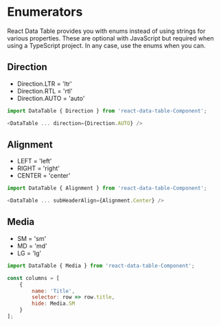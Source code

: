 
<Meta title="API Reference/Enumerators" id="api-enums" />

# Enumerators

React Data Table provides you with enums instead of using strings for various properties. These are optional with JavaScript but required when using a TypeScript project. In any case, use the enums when you can.

## Direction

- Direction.LTR = 'ltr'
- Direction.RTL = 'rtl'
- Direction.AUTO = 'auto'

```js
import DataTable { Direction } from 'react-data-table-Component';

<DataTable ... direction={Direction.AUTO} />
```

## Alignment

- LEFT = 'left'
- RIGHT = 'right'
- CENTER = 'center'

```js
import DataTable { Alignment } from 'react-data-table-Component';

<DataTable ... subHeaderAlign={Alignment.Center} />
```

## Media

- SM = 'sm'
- MD = 'md'
- LG = 'lg'

```js
import DataTable { Media } from 'react-data-table-Component';

const columns = [
	{
		name: 'Title',
		selector: row => row.title,
		hide: Media.SM
	}
];
```
